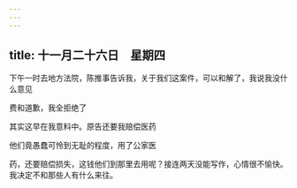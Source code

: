 ```yaml
---
---
---
```

title: 十一月二十六日　星期四
---




下午一时去地方法院，陈推事告诉我，关于我们这案件，可以和解了，我说我没什么意见

费和道歉，我全拒绝了

其实这早在我意料中。原告还要我赔偿医药

他们竟愚蠢可怜到无耻的程度，用了公家医

药，还要赔偿损失，这钱他们到那里去用呢？接连两天没能写作，心情很不愉快。我决定不和那些人有什么来往。